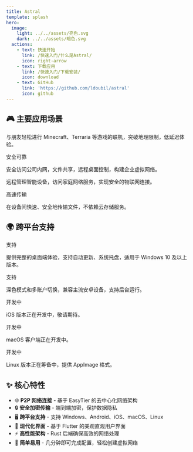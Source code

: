 ```yaml
---
title: Astral
template: splash
hero:
  image:
    light: ../../assets/亮色.svg
    dark: ../../assets/暗色.svg
  actions:
    - text: 快速开始
      link: /快速入门/什么是Astral/
      icon: right-arrow
    - text: 下载应用
      link: /快速入门/下载安装/
      icon: download
    - text: GitHub
      link: 'https://github.com/ldoubil/astral'
      icon: github
---
```



## 🎮 主要应用场景

<CardGrid>
    <Card title="🎮 游戏联机">
        <p>
            与朋友轻松进行 Minecraft、Terraria 等游戏的联机，突破地理限制，低延迟体验。
        </p>
    </Card>
    <Card title="💼 远程办公">
        <span class="platform-tag supported">安全可靠</span>
        <p>
           安全访问公司内网，文件共享，远程桌面控制，构建企业虚拟网络。
        </p>
    </Card>
    <Card title="🏠 智能家居">
        <p>
            远程管理智能设备，访问家庭网络服务，实现安全的物联网连接。
        </p>
    </Card>
    <Card title="📁 文件共享">
        <span class="platform-tag supported">高速传输</span>
        <p>
            在设备间快速、安全地传输文件，不依赖云存储服务。
        </p>
    </Card>
</CardGrid>

## 🌍 跨平台支持

<CardGrid>
    <Card title="Windows">
        <span class="platform-tag supported">支持</span>
        <p>
            提供完整的桌面端体验，支持自动更新、系统托盘，适用于 Windows 10 及以上版本。
        </p>
    </Card>
    <Card title="安卓">
        <span class="platform-tag supported">支持</span>
        <p>
           深色模式和多账户切换，兼容主流安卓设备，支持后台运行。
        </p>
    </Card>
    <Card title="iOS">
        <span class="platform-tag developing">开发中</span>
        <p>
            iOS 版本正在开发中，敬请期待。
        </p>
    </Card>
    <Card title="macOS">
        <span class="platform-tag developing">开发中</span>
        <p>
            macOS 客户端正在开发中。
        </p>
    </Card>
    <Card title="Linux">
        <span class="platform-tag developing">开发中</span>
        <p>
            Linux 版本正在筹备中，提供 AppImage 格式。
        </p>
    </Card>
</CardGrid>

## ✨ 核心特性

- 🌐 **P2P 网络连接** - 基于 EasyTier 的去中心化网络架构
- 🔒 **安全加密传输** - 端到端加密，保护数据隐私
- 🖥️ **跨平台支持** - 支持 Windows、Android、iOS、macOS、Linux
- 🎨 **现代化界面** - 基于 Flutter 的美观直观用户界面
- ⚡ **高性能架构** - Rust 后端确保高效的网络处理
- 🔧 **简单易用** - 几分钟即可完成配置，轻松创建虚拟网络